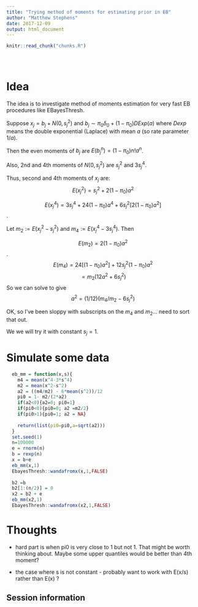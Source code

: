 ```yaml
---
title: "Trying method of moments for estimating prior in EB"
author: "Matthew Stephens"
date: 2017-12-09
output: html_document
---
```


<!-- The file analysis/chunks.R contains chunks that define default settings
shared across the workflowr files. -->
```r
knitr::read_chunk("chunks.R")
```

<!-- Update knitr chunk options -->
```r
```

<!-- Insert the date the file was last updated -->
```r
```

<!-- Insert the code version (Git commit SHA1) if Git repository exists and R
 package git2r is installed -->
```r
```

# Idea

The idea is to investigate method of moments estimation
for very fast EB procedures like EBayesThresh.

Suppose $x_j = b_j + N(0,s_j^2)$
and $b_j \sim \pi_0 \delta_0 + (1-\pi_0) DExp(a)$
where $Dexp$ means the double exponential (Laplace)
with mean $a$ (so rate parameter $1/a$).

Then the even moments of $b_j$ are
$E(b_j^n) = (1-\pi_0) n! a^n$.

Also, 2nd and 4th moments of $N(0,s_j^2)$ are
$s_j^2$ and $3s_j^4$.

Thus, second and 4th moments of $x_j$ are:
$$E(x_j^2) = s_j^2 + 2(1-\pi_0)a^2$$

$$E(x_j^4) = 3s_j^4 + 24(1-\pi_0)a^4 + 6 s_j^2 [2(1-\pi_0)a^2] $$.


Let $m_2 := E(x_j^2 - s_j^2)$ and 
$m_4:= E(x_j^4 - 3s_j^4)$. Then

$$E(m_2) = 2(1-\pi_0)a^2$$.
$$E(m_4) = 24[(1-\pi_0)a^2] + 12s_j^2 (1-\pi_0)a^2$$
$$= m_2 (12a^2 + 6s_j^2)$$
So we can solve to give
$$a^2 = (1/12) (m_4/m_2 - 6s_j^2)$$

OK, so I've been sloppy with subscripts on the $m_4$ and $m_2$... need to sort that out.


We we will try it with constant $s_j=1$.

# Simulate some data

```r
  eb_mm = function(x,s){
    m4 = mean(x^4-3*s^4)
    m2 = mean(x^2-s^2)
    a2 = ((m4/m2) - 6*mean(s^2))/12
    pi0 = 1- m2/(2*a2)
    if(a2<0){a2=0; pi0=1}
    if(pi0<0){pi0=0; a2 =m2/2}
    if(pi0>1){pi0=1; a2 = NA}
    
    return(list(pi0=pi0,a=sqrt(a2)))
  }
  set.seed(1)
  n=100000
  e = rnorm(n)
  b = rexp(n)
  x = b+e   
  eb_mm(x,1)
  EbayesThresh::wandafromx(x,1,FALSE)
  
  b2 =b
  b2[1:(n/2)] = 0
  x2 = b2 + e
  eb_mm(x2,1)
  EbayesThresh::wandafromx(x2,1,FALSE)
```


# Thoughts

- hard part is when pi0 is very close to 1 but not 1.
That might be worth thinking about. Maybe some upper quantiles would be better than 4th moment?

- the case where s is not constant - probably want to work with E(x/s) rather than E(x) ?

## Session information

<!-- Insert the session information into the document -->
```r
```
